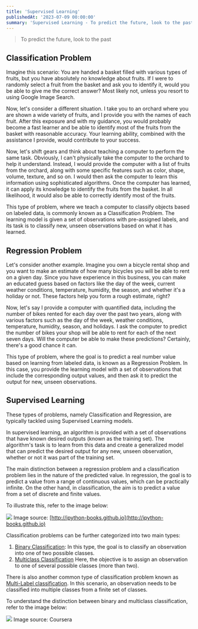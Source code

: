 ```yaml
---
title: 'Supervised Learning'
publishedAt: '2023-07-09 00:00:00'
summary: 'Supervised Learning - To predict the future, look to the past'
---
```


> To predict the future, look to the past

Classification Problem
----------------------

Imagine this scenario: You are handed a basket filled with various types of fruits, but you have absolutely no knowledge about fruits. If I were to randomly select a fruit from the basket and ask you to identify it, would you be able to give me the correct answer? Most likely not, unless you resort to using Google Image Search.

Now, let's consider a different situation. I take you to an orchard where you are shown a wide variety of fruits, and I provide you with the names of each fruit. After this exposure and with my guidance, you would probably become a fast learner and be able to identify most of the fruits from the basket with reasonable accuracy. Your learning ability, combined with the assistance I provide, would contribute to your success.

Now, let's shift gears and think about teaching a computer to perform the same task. Obviously, I can't physically take the computer to the orchard to help it understand. Instead, I would provide the computer with a list of fruits from the orchard, along with some specific features such as color, shape, volume, texture, and so on. I would then ask the computer to learn this information using sophisticated algorithms. Once the computer has learned, it can apply its knowledge to identify the fruits from the basket. In all likelihood, it would also be able to correctly identify most of the fruits.

This type of problem, where we teach a computer to classify objects based on labeled data, is commonly known as a Classification Problem. The learning model is given a set of observations with pre-assigned labels, and its task is to classify new, unseen observations based on what it has learned.


Regression Problem
----------------------

Let's consider another example. Imagine you own a bicycle rental shop and you want to make an estimate of how many bicycles you will be able to rent on a given day. Since you have experience in this business, you can make an educated guess based on factors like the day of the week, current weather conditions, temperature, humidity, the season, and whether it's a holiday or not. These factors help you form a rough estimate, right?

Now, let's say I provide a computer with quantified data, including the number of bikes rented for each day over the past two years, along with various factors such as the day of the week, weather conditions, temperature, humidity, season, and holidays. I ask the computer to predict the number of bikes your shop will be able to rent for each of the next seven days. Will the computer be able to make these predictions? Certainly, there's a good chance it can.

This type of problem, where the goal is to predict a real number value based on learning from labeled data, is known as a Regression Problem. In this case, you provide the learning model with a set of observations that include the corresponding output values, and then ask it to predict the output for new, unseen observations.

Supervised Learning
----------------------

These types of problems, namely Classification and Regression, are typically tackled using Supervised Learning models.

In supervised learning, an algorithm is provided with a set of observations that have known desired outputs (known as the training set). The algorithm's task is to learn from this data and create a generalized model that can predict the desired output for any new, unseen observation, whether or not it was part of the training set.

The main distinction between a regression problem and a classification problem lies in the nature of the predicted value. In regression, the goal is to predict a value from a range of continuous values, which can be practically infinite. On the other hand, in classification, the aim is to predict a value from a set of discrete and finite values.

To illustrate this, refer to the image below:

![](https://miro.medium.com/v2/resize:fit:1400/1*GZ85Pfb2-PRKaLYFjGHUvA.png)
Image source: [http://ipython-books.github.io](http://ipython-books.github.io)

Classification problems can be further categorized into two main types:

1. [Binary Classification](/blog/machine-learning/binary-classification): In this type, the goal is to classify an observation into one of two possible classes.
2. [Multiclass Classification](https://en.wikipedia.org/wiki/Multiclass_classification) Here, the objective is to assign an observation to one of several possible classes (more than two).

There is also another common type of classification problem known as [Multi-Label classification](https://en.wikipedia.org/wiki/Multi-label_classification). In this scenario, an observation needs to be classified into multiple classes from a finite set of classes.

To understand the distinction between binary and multiclass classification, refer to the image below:

![](https://miro.medium.com/v2/resize:fit:1400/1*ocZWgUk2pPHiB6FB2q_5WA.png)
Image source: Coursera